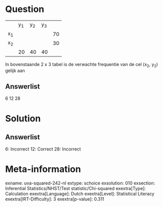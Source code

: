 Question
========

  ------ ------ ------ ------ ----
         y~1~   y~2~   y~3~   
  x~1~                        70
  x~2~                        30
         20     40     40     
  ------ ------ ------ ------ ----

In bovenstaande 2 x 3 tabel is de verwachte frequentie van de cel (x~2~,
y~2~) gelijk aan

Answerlist
----------

6
12
28

Solution
========

Answerlist
----------

6: Incorrect
12: Correct
28: Incorrect

Meta-information
================
exname: uva-squared-242-nl
extype: schoice
exsolution: 010
exsection: Inferential Statistics/NHST/Test statistic/Chi-squared
exextra[Type]: Calculation
exextra[Language]: Dutch
exextra[Level]: Statistical Literacy
exextra[IRT-Difficulty]: 3
exextra[p-value]: 0.311
